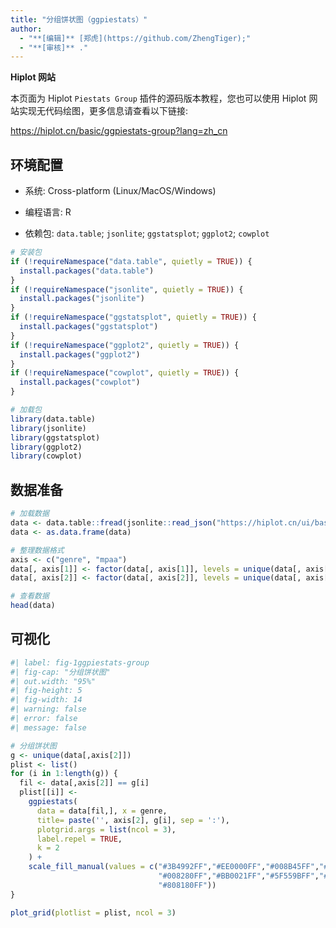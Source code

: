 ```yaml
---
title: "分组饼状图（ggpiestats）"
author:
  - "**[编辑]** [郑虎](https://github.com/ZhengTiger);"
  - "**[审核]** ."
---
```


::: callout-note
**Hiplot 网站**

本页面为 Hiplot `Piestats Group` 插件的源码版本教程，您也可以使用 Hiplot 网站实现无代码绘图，更多信息请查看以下链接:

<https://hiplot.cn/basic/ggpiestats-group?lang=zh_cn>
:::

## 环境配置

-   系统: Cross-platform (Linux/MacOS/Windows)

-   编程语言: R

-   依赖包: `data.table`; `jsonlite`; `ggstatsplot`; `ggplot2`; `cowplot`

```r
# 安装包
if (!requireNamespace("data.table", quietly = TRUE)) {
  install.packages("data.table")
}
if (!requireNamespace("jsonlite", quietly = TRUE)) {
  install.packages("jsonlite")
}
if (!requireNamespace("ggstatsplot", quietly = TRUE)) {
  install.packages("ggstatsplot")
}
if (!requireNamespace("ggplot2", quietly = TRUE)) {
  install.packages("ggplot2")
}
if (!requireNamespace("cowplot", quietly = TRUE)) {
  install.packages("cowplot")
}

# 加载包
library(data.table)
library(jsonlite)
library(ggstatsplot)
library(ggplot2)
library(cowplot)
```

## 数据准备

```r
# 加载数据
data <- data.table::fread(jsonlite::read_json("https://hiplot.cn/ui/basic/ggpiestats-group/data.json")$exampleData$textarea[[1]])
data <- as.data.frame(data)

# 整理数据格式
axis <- c("genre", "mpaa")
data[, axis[1]] <- factor(data[, axis[1]], levels = unique(data[, axis[1]]))
data[, axis[2]] <- factor(data[, axis[2]], levels = unique(data[, axis[2]]))

# 查看数据
head(data)
```

## 可视化

```r
#| label: fig-1ggpiestats-group
#| fig-cap: "分组饼状图"
#| out.width: "95%"
#| fig-height: 5
#| fig-width: 14
#| warning: false
#| error: false
#| message: false

# 分组饼状图
g <- unique(data[,axis[2]])
plist <- list()
for (i in 1:length(g)) {
  fil <- data[,axis[2]] == g[i]
  plist[[i]] <- 
    ggpiestats(
      data = data[fil,], x = genre, 
      title= paste('', axis[2], g[i], sep = ':'),
      plotgrid.args = list(ncol = 3),
      label.repel = TRUE,
      k = 2
    ) +
    scale_fill_manual(values = c("#3B4992FF","#EE0000FF","#008B45FF","#631879FF",
                                 "#008280FF","#BB0021FF","#5F559BFF","#A20056FF",
                                 "#808180FF"))
}

plot_grid(plotlist = plist, ncol = 3)
```


